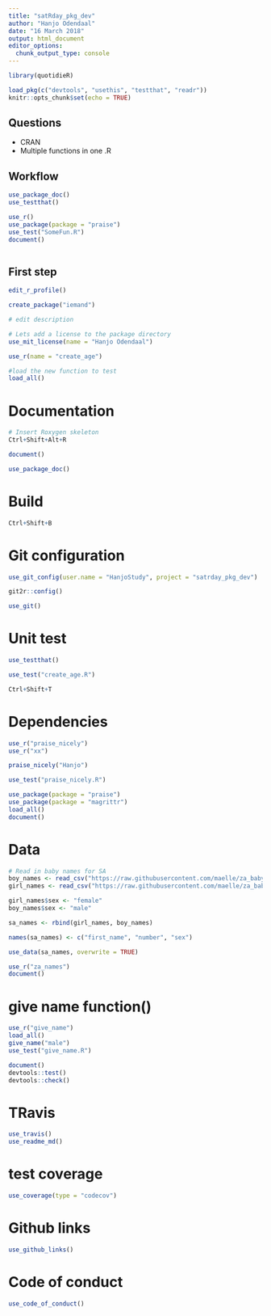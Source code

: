 ```yaml
---
title: "satRday_pkg_dev"
author: "Hanjo Odendaal"
date: "16 March 2018"
output: html_document
editor_options: 
  chunk_output_type: console
---
```


```r
library(quotidieR)

load_pkg(c("devtools", "usethis", "testthat", "readr"))
knitr::opts_chunk$set(echo = TRUE)
```

## Questions

- CRAN
- Multiple functions in one .R

## Workflow
```r
use_package_doc()
use_testthat()

use_r()
use_package(package = "praise")
use_test("SomeFun.R")
document()



```


## First step

```r
edit_r_profile()

create_package("iemand")

# edit description

# Lets add a license to the package directory
use_mit_license(name = "Hanjo Odendaal")

use_r(name = "create_age")

#load the new function to test
load_all()  
```

# Documentation

```r
# Insert Roxygen skeleton
Ctrl+Shift+Alt+R

document()

use_package_doc()
```

# Build

```r
Ctrl+Shift+B
```

# Git configuration

```r
use_git_config(user.name = "HanjoStudy", project = "satrday_pkg_dev")

git2r::config()

use_git()

```

# Unit test

```r
use_testthat()

use_test("create_age.R")

Ctrl+Shift+T
```

# Dependencies

```r
use_r("praise_nicely")
use_r("xx")

praise_nicely("Hanjo")

use_test("praise_nicely.R")

use_package(package = "praise")
use_package(package = "magrittr")
load_all()
document()
```

# Data

```r
# Read in baby names for SA
boy_names <- read_csv("https://raw.githubusercontent.com/maelle/za_babynames/master/data-raw/boys_names.csv")
girl_names <- read_csv("https://raw.githubusercontent.com/maelle/za_babynames/master/data-raw/girls_names.csv")

girl_names$sex <- "female"
boy_names$sex <- "male"

sa_names <- rbind(girl_names, boy_names)

names(sa_names) <- c("first_name", "number", "sex")

use_data(sa_names, overwrite = TRUE)

use_r("za_names")
document()
```

# give name function()

```r
use_r("give_name")
load_all()
give_name("male")
use_test("give_name.R")

document()
devtools::test()
devtools::check()
```

# TRavis

```r
use_travis()
use_readme_md()
```

# test coverage

```r
use_coverage(type = "codecov")
```

# Github links

```r
use_github_links()
```

# Code of conduct

```r
use_code_of_conduct()
```

